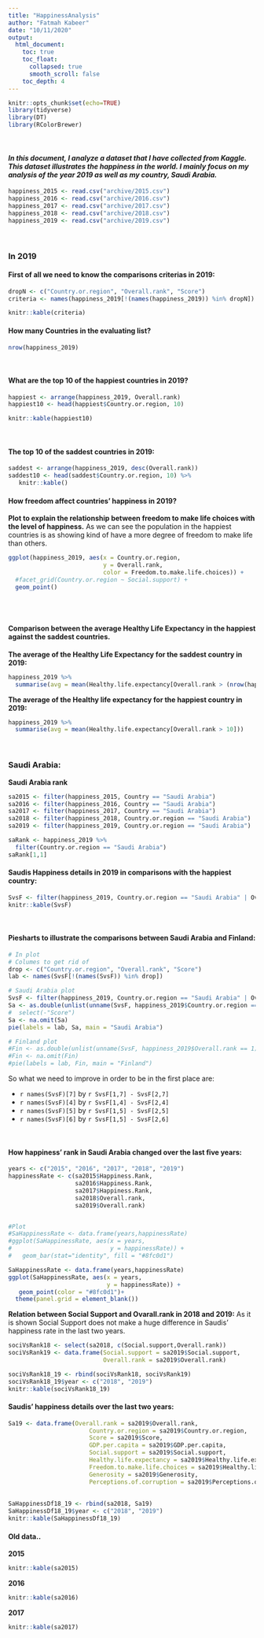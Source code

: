 ```yaml
---
title: "HappinessAnalysis"
author: "Fatmah Kabeer"
date: "10/11/2020"
output:
  html_document:
    toc: true
    toc_float:
      collapsed: true
      smooth_scroll: false
    toc_depth: 4
---
```


```r
knitr::opts_chunk$set(echo=TRUE)
library(tidyverse)
library(DT)
library(RColorBrewer)

```
<br />

#### _In this document, I analyze a dataset that I have collected from Kaggle. This dataset illustrates the happiness in the world. I mainly focus on my analysis of the year 2019 as well as my country, Saudi Arabia._

```r
happiness_2015 <- read.csv("archive/2015.csv")
happiness_2016 <- read.csv("archive/2016.csv")
happiness_2017 <- read.csv("archive/2017.csv")
happiness_2018 <- read.csv("archive/2018.csv")
happiness_2019 <- read.csv("archive/2019.csv")
```
<br />

### In 2019
#### First of all we need to know the comparisons criterias in 2019:
```r
dropN <- c("Country.or.region", "Overall.rank", "Score")
criteria <- names(happiness_2019[!(names(happiness_2019)) %in% dropN])

knitr::kable(criteria)
```


#### How many Countries in the evaluating list?
```r
nrow(happiness_2019)
```
<br />

#### What are the top 10 of the happiest countries in 2019?
```r
happiest <- arrange(happiness_2019, Overall.rank)
happiest10 <- head(happiest$Country.or.region, 10)

knitr::kable(happiest10)
```
<br />

#### The top 10 of the saddest countries in 2019:
```r
saddest <- arrange(happiness_2019, desc(Overall.rank))
saddest10 <- head(saddest$Country.or.region, 10) %>% 
   knitr::kable()
```


#### How freedom affect countries' happiness in 2019?

**Plot to explain the relationship between freedom to make life choices with the level of happiness.**
As we can see the population in the happiest countries is as showing kind of have a more degree of freedom to make life than others. 
```r
ggplot(happiness_2019, aes(x = Country.or.region,
                           y = Overall.rank,
                           color = Freedom.to.make.life.choices)) +
  #facet_grid(Country.or.region ~ Social.support) +
  geom_point()
```
<br />
<br />

#### Comparison between the average Healthy Life Expectancy in the happiest against the saddest countries.
**The average of the Healthy Life Expectancy for the saddest country in 2019:**
```r
happiness_2019 %>% 
  summarise(avg = mean(Healthy.life.expectancy[Overall.rank > (nrow(happiness_2019) - 10)]))

```
**The average of the Healthy life expectancy for the happiest country in 2019:**
```r
happiness_2019 %>% 
  summarise(avg = mean(Healthy.life.expectancy[Overall.rank > 10]))
```
<br />

### Saudi Arabia:
**Saudi Arabia rank**

```r
sa2015 <- filter(happiness_2015, Country == "Saudi Arabia")
sa2016 <- filter(happiness_2016, Country == "Saudi Arabia")
sa2017 <- filter(happiness_2017, Country == "Saudi Arabia")
sa2018 <- filter(happiness_2018, Country.or.region == "Saudi Arabia")
sa2019 <- filter(happiness_2019, Country.or.region == "Saudi Arabia")
```

```r

saRank <- happiness_2019 %>% 
  filter(Country.or.region == "Saudi Arabia")
saRank[1,1]

```


#### Saudis Happiness details in 2019 in comparisons with the happiest country:
```r
SvsF <- filter(happiness_2019, Country.or.region == "Saudi Arabia" | Overall.rank == 1)
knitr::kable(SvsF)

```
<br />

#### Piesharts to illustrate the comparisons between Saudi Arabia and Finland:
```r
# In plot
# Columes to get rid of
drop <- c("Country.or.region", "Overall.rank", "Score")
lab <- names(SvsF[!(names(SvsF)) %in% drop]) 

# Saudi Arabia plot
SvsF <- filter(happiness_2019, Country.or.region == "Saudi Arabia" | Overall.rank == 1)
Sa <- as.double(unlist(unname(SvsF, happiness_2019$Country.or.region == "Saudi Arabia"))) #%>%
#  select(-"Score")
Sa <- na.omit(Sa)
pie(labels = lab, Sa, main = "Saudi Arabia")

# Finland plot
#Fin <- as.double(unlist(unname(SvsF, happiness_2019$Overall.rank == 1)))
#Fin <- na.omit(Fin)
#pie(labels = lab, Fin, main = "Finland")
```

So what we need to improve in order to be in the first place are:

- `r names(SvsF)[7]` by `r SvsF[1,7] - SvsF[2,7]`
- `r names(SvsF)[4]` by `r SvsF[1,4] - SvsF[2,4]`
- `r names(SvsF)[5]` by `r SvsF[1,5] - SvsF[2,5]`
- `r names(SvsF)[6]` by `r SvsF[1,5] - SvsF[2,6]`


<br />

#### How happiness' rank in Saudi Arabia changed over the last five years:

```r


years <- c("2015", "2016", "2017", "2018", "2019")
happinessRate <- c(sa2015$Happiness.Rank,
                   sa2016$Happiness.Rank,
                   sa2017$Happiness.Rank,
                   sa2018$Overall.rank,
                   sa2019$Overall.rank)


#Plot
#SaHappinessRate <- data.frame(years,happinessRate)
#ggplot(SaHappinessRate, aes(x = years,
#                            y = happinessRate)) +
#   geom_bar(stat="identity", fill = "#8fc0d1")

SaHappinessRate <- data.frame(years,happinessRate)
ggplot(SaHappinessRate, aes(x = years,
                            y = happinessRate)) +
   geom_point(color = "#8fc0d1")+
  theme(panel.grid = element_blank())
```
**Relation between Social Support and Ovarall.rank in 2018 and 2019:**
As it is shown Social Support does not make a huge difference in Saudis' happiness rate in the last two years.
```r
sociVsRank18 <- select(sa2018, c(Social.support,Overall.rank))
sociVsRank19 <- data.frame(Social.support = sa2019$Social.support,
                           Overall.rank = sa2019$Overall.rank)

sociVsRank18_19 <- rbind(sociVsRank18, sociVsRank19) 
sociVsRank18_19$year <- c("2018", "2019")
knitr::kable(sociVsRank18_19)

```


#### Saudis' happiness details over the last two years:

```r
Sa19 <- data.frame(Overall.rank = sa2019$Overall.rank,
                       Country.or.region = sa2019$Country.or.region,
                       Score = sa2019$Score,
                       GDP.per.capita = sa2019$GDP.per.capita,
                       Social.support = sa2019$Social.support,
                       Healthy.life.expectancy = sa2019$Healthy.life.expectancy,
                       Freedom.to.make.life.choices = sa2019$Healthy.life.expectancy,
                       Generosity = sa2019$Generosity,
                       Perceptions.of.corruption = sa2019$Perceptions.of.corruption)
                       
                       
SaHappinessDf18_19 <- rbind(sa2018, Sa19) 
SaHappinessDf18_19$year <- c("2018", "2019")
knitr::kable(SaHappinessDf18_19)
```

#### Old data..
**2015**
```r
knitr::kable(sa2015)
```
**2016**
```r
knitr::kable(sa2016)
```
**2017**
```r
knitr::kable(sa2017)
```


